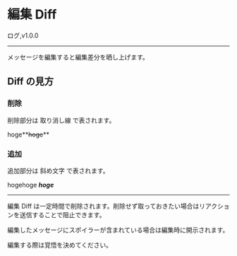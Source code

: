 

# 編集 Diff

<FeatureBadge>ログ</FeatureBadge>,<VersionBadge>v1.0.0</VersionBadge>

---

メッセージを編集すると編集差分を晒し上げます。

## Diff の見方

### 削除

削除部分は 取り消し線 で表されます。

hoge**~~hoge~~**

### 追加

追加部分は 斜め文字 で表されます。

hogehoge **_hoge_**

---

<Callout type="info">
  編集 Diff
  は一定時間で削除されます。削除せず取っておきたい場合はリアクションを送信することで阻止できます。
</Callout>

<Callout type="warning">

編集したメッセージにスポイラーが含まれている場合は編集時に開示されます。

編集する際は覚悟を決めてください。

</Callout>
